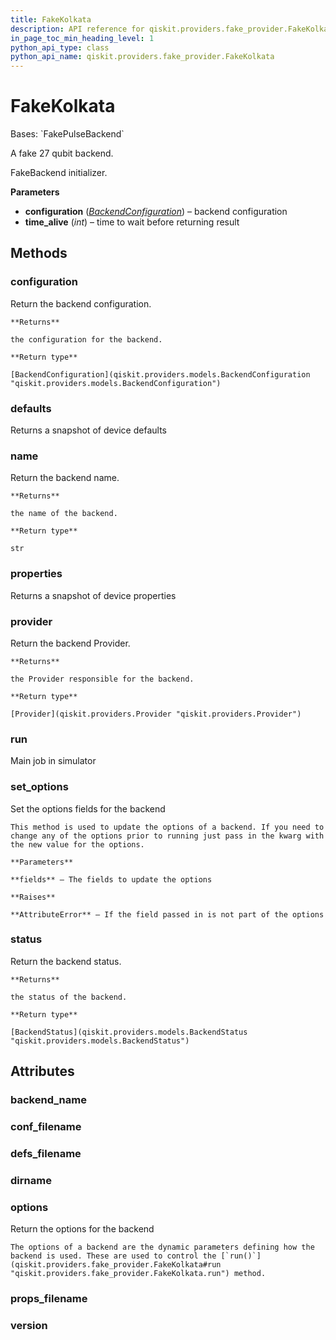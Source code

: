 ```yaml
---
title: FakeKolkata
description: API reference for qiskit.providers.fake_provider.FakeKolkata
in_page_toc_min_heading_level: 1
python_api_type: class
python_api_name: qiskit.providers.fake_provider.FakeKolkata
---
```


# FakeKolkata

<Class id="qiskit.providers.fake_provider.FakeKolkata" github="https://github.com/qiskit/qiskit/tree/stable/0.24/qiskit/providers/fake_provider/backends/kolkata/fake_kolkata.py" signature="FakeKolkata">
  Bases: `FakePulseBackend`

  A fake 27 qubit backend.

  FakeBackend initializer.

  **Parameters**

  *   **configuration** ([*BackendConfiguration*](qiskit.providers.models.BackendConfiguration "qiskit.providers.models.BackendConfiguration")) – backend configuration
  *   **time\_alive** (*int*) – time to wait before returning result

  ## Methods

  <span id="qiskit-providers-fake-provider-fakekolkata-configuration" />

  ### configuration

  <Function id="qiskit.providers.fake_provider.FakeKolkata.configuration" name="configuration" signature="FakeKolkata.configuration()">
    Return the backend configuration.

    **Returns**

    the configuration for the backend.

    **Return type**

    [BackendConfiguration](qiskit.providers.models.BackendConfiguration "qiskit.providers.models.BackendConfiguration")
  </Function>

  <span id="qiskit-providers-fake-provider-fakekolkata-defaults" />

  ### defaults

  <Function id="qiskit.providers.fake_provider.FakeKolkata.defaults" name="defaults" signature="FakeKolkata.defaults()">
    Returns a snapshot of device defaults
  </Function>

  <span id="qiskit-providers-fake-provider-fakekolkata-name" />

  ### name

  <Function id="qiskit.providers.fake_provider.FakeKolkata.name" name="name" signature="FakeKolkata.name()">
    Return the backend name.

    **Returns**

    the name of the backend.

    **Return type**

    str
  </Function>

  <span id="qiskit-providers-fake-provider-fakekolkata-properties" />

  ### properties

  <Function id="qiskit.providers.fake_provider.FakeKolkata.properties" name="properties" signature="FakeKolkata.properties()">
    Returns a snapshot of device properties
  </Function>

  <span id="qiskit-providers-fake-provider-fakekolkata-provider" />

  ### provider

  <Function id="qiskit.providers.fake_provider.FakeKolkata.provider" name="provider" signature="FakeKolkata.provider()">
    Return the backend Provider.

    **Returns**

    the Provider responsible for the backend.

    **Return type**

    [Provider](qiskit.providers.Provider "qiskit.providers.Provider")
  </Function>

  <span id="qiskit-providers-fake-provider-fakekolkata-run" />

  ### run

  <Function id="qiskit.providers.fake_provider.FakeKolkata.run" name="run" signature="FakeKolkata.run(run_input, **kwargs)">
    Main job in simulator
  </Function>

  <span id="qiskit-providers-fake-provider-fakekolkata-set-options" />

  ### set\_options

  <Function id="qiskit.providers.fake_provider.FakeKolkata.set_options" name="set_options" signature="FakeKolkata.set_options(**fields)">
    Set the options fields for the backend

    This method is used to update the options of a backend. If you need to change any of the options prior to running just pass in the kwarg with the new value for the options.

    **Parameters**

    **fields** – The fields to update the options

    **Raises**

    **AttributeError** – If the field passed in is not part of the options
  </Function>

  <span id="qiskit-providers-fake-provider-fakekolkata-status" />

  ### status

  <Function id="qiskit.providers.fake_provider.FakeKolkata.status" name="status" signature="FakeKolkata.status()">
    Return the backend status.

    **Returns**

    the status of the backend.

    **Return type**

    [BackendStatus](qiskit.providers.models.BackendStatus "qiskit.providers.models.BackendStatus")
  </Function>

  ## Attributes

  ### backend\_name

  <Attribute id="qiskit.providers.fake_provider.FakeKolkata.backend_name" name="backend_name" attributeValue="= 'fake_kolkata'" />

  ### conf\_filename

  <Attribute id="qiskit.providers.fake_provider.FakeKolkata.conf_filename" name="conf_filename" attributeValue="= 'conf_kolkata.json'" />

  ### defs\_filename

  <Attribute id="qiskit.providers.fake_provider.FakeKolkata.defs_filename" name="defs_filename" attributeValue="= 'defs_kolkata.json'" />

  ### dirname

  <Attribute id="qiskit.providers.fake_provider.FakeKolkata.dirname" name="dirname" attributeValue="= '/home/computertreker/git/qiskit/qiskit/.tox/docs/lib/python3.8/site-packages/qiskit/providers/fake_provider/backends/kolkata'" />

  ### options

  <Attribute id="qiskit.providers.fake_provider.FakeKolkata.options" name="options">
    Return the options for the backend

    The options of a backend are the dynamic parameters defining how the backend is used. These are used to control the [`run()`](qiskit.providers.fake_provider.FakeKolkata#run "qiskit.providers.fake_provider.FakeKolkata.run") method.
  </Attribute>

  ### props\_filename

  <Attribute id="qiskit.providers.fake_provider.FakeKolkata.props_filename" name="props_filename" attributeValue="= 'props_kolkata.json'" />

  ### version

  <Attribute id="qiskit.providers.fake_provider.FakeKolkata.version" name="version" attributeValue="= 1" />
</Class>

